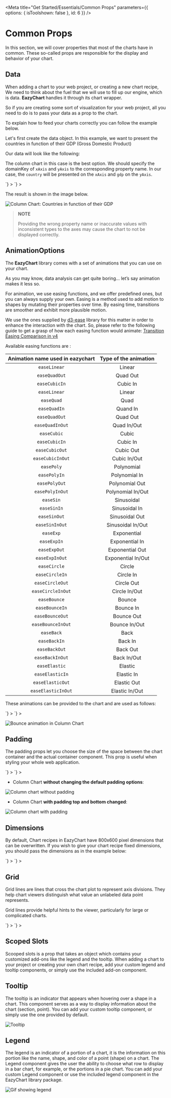 
<Meta
  title="Get Started/Essentials/Common Props"
  parameters={{ options: { isToolshown: false }, id: 6 }}
/>

# Common Props

In this section, we will cover properties that most of the charts have in common.
These so-called props are responsible for the display and behavior of your chart.

## Data

When adding a chart to your web project,
or creating a new chart recipe, We need to think about the fuel that we will use to fill up our engine, which is data.
**EazyChart** handles it through its chart wrapper.

So if you are creating some sort of visualization for your web project, all you need to do is to pass your data as a prop to the chart.

To explain how to feed your charts correctly you can follow the example below.

Let's first create the data object. In this example, we want to present the countries in function of their GDP (Gross Domestic Product)

Our data will look like the following:

<Tabs tabbedClassName="story-tabbed-code-block" showTabs={false}>
  <Tab
    language="javascript"
    code={`const rawData = [
  {
    gdp: 19.485,
    country: 'United States',
  },
  {
    gdp: 12.238,
    country: 'China',
  },
  {
    gdp: 4.872,
    country: 'Japan',
  },
];`}
  ></Tab>
</Tabs>

The column chart in this case is the best option.
We should specify the domainKey of `xAxis` and `yAxis` to the corresponding property name.
In our case, the `country` will be presented on the `xAxis` and `gdp` on the `yAxis`.

<Tabs tabbedClassName="story-tabbed-code-block-small" showTabs={true}>
  <Tab
    title="React"
    language="jsx"
    code={`<ColumnChart
  data={rawData}
  xAxis={{ domainKey: 'country'}}
  yAxis={{ domainKey: 'gdp', nice: 10}}
  colors={['#fe4a49', '#2ab7ca', '#fed766']}
/>`}
  ></Tab>
  <Tab
    title="Vue"
    language="markup"
    code={`<ColumnChart
  :data="rawData"
  :xAxis="{ domainKey: 'country'}"
  :yAxis="{ domainKey: 'gdp', nice: 10}"
  :colors="['#fe4a49', '#2ab7ca', '#fed766']"
/>`}
  ></Tab>
</Tabs>

The result is shown in the image below.

![Column Chart: Countries in function of their GDP](https://docs.eazychart.com/images/custom-css-data.png)

> **NOTE**
>
> Providing the wrong property name or inaccurate values with inconsistent types to the axes may cause the chart to not be displayed correctly.

## AnimationOptions

The **EazyChart** library comes with a set of animations that you can use on your chart.

As you may know, data analysis can get quite boring… let’s say animation makes it less so.

For animation, we use easing functions, and we offer predefined ones, but you can always supply your own.
Easing is a method used to add motion to shapes by mutating their properties over time.
By easing time, transitions are smoother and exhibit more plausible motion.

We use the ones supplied by [d3-ease](https://github.com/d3/d3-ease) library for this matter in order to enhance the interaction with the chart.
So, please refer to the following guide to get a grasp of how each easing function would animate:
[Transition Easing Comparison in v4](https://bl.ocks.org/d3noob/1ea51d03775b9650e8dfd03474e202fe)

Available easing functions are :

| Animation name used in eazychart | Type of the animation |
| :------------------------------: | :-------------------: |
|           `easeLinear`           |        Linear         |
|          `easeQuadOut`           |       Quad Out        |
|          `easeCubicIn`           |       Cubic In        |
|           `easeLinear`           |        Linear         |
|            `easeQuad`            |         Quad          |
|           `easeQuadIn`           |       Quand In        |
|          `easeQuadOut`           |       Quad Out        |
|         `easeQuadInOut`          |      Quad In/Out      |
|           `easeCubic`            |         Cubic         |
|          `easeCubicIn`           |       Cubic In        |
|          `easeCubicOut`          |       Cubic Out       |
|         `easeCubicInOut`         |     Cubic In/Out      |
|            `easePoly`            |      Polynomial       |
|           `easePolyIn`           |     Polynomial In     |
|          `easePolyOut`           |    Polynomial Out     |
|         `easePolyInOut`          |   Polynomial In/Out   |
|            `easeSin`             |      Sinusoidal       |
|           `easeSinIn`            |     Sinusoidal In     |
|           `easeSinOut`           |    Sinusoidal Out     |
|          `easeSinInOut`          |   Sinusoidal In/Out   |
|            `easeExp`             |      Exponential      |
|           `easeExpIn`            |    Exponential In     |
|           `easeExpOut`           |    Exponential Out    |
|          `easeExpInOut`          |  Exponential In/Out   |
|           `easeCircle`           |        Circle         |
|          `easeCircleIn`          |       Circle In       |
|         `easeCircleOut`          |      Circle Out       |
|        `easeCircleInOut`         |     Circle In/Out     |
|           `easeBounce`           |        Bounce         |
|          `easeBounceIn`          |       Bounce In       |
|         `easeBounceOut`          |      Bounce Out       |
|        `easeBounceInOut`         |     Bounce In/Out     |
|            `easeBack`            |         Back          |
|           `easeBackIn`           |        Back In        |
|          `easeBackOut`           |       Back Out        |
|         `easeBackInOut`          |      Back In/Out      |
|          `easeElastic`           |        Elastic        |
|         `easeElasticIn`          |      Elastic In       |
|         `easeElasticOut`         |      Elastic Out      |
|        `easeElasticInOut`        |    Elastic In/Out     |

These animations can be provided to the chart and are used as follows:

<Tabs tabbedClassName="story-tabbed-code-block" showTabs={true}>
  <Tab
    title="React"
    language="jsx"
    code={`<ColumnChart
  data={data}
  xAxis={{ domainKey: 'country'}}
  yAxis={{ domainKey: 'gdp', nice: 10}}
  colors={['#fe4a49', '#2ab7ca', '#fed766']}
  animationOptions={{
    easing: 'easeBounce',
    duration: 400,
    delay: 0,
  }}
/>`}
  ></Tab>
  <Tab
    title="Vue"
    language="markup"
    code={`<ColumnChart
  :data="rawData"
  :xAxis="{ domainKey: 'country'}"
  :yAxis="{ domainKey: 'gdp', nice: 10}"
  :colors="['#fe4a49', '#2ab7ca', '#fed766']"
  :animationOptions="{
    easing: 'easeBounce',
    duration: 400,
    delay: 0,
  }"
/>`}
  ></Tab>
</Tabs>

![Bounce animation in Column Chart](https://docs.eazychart.com/images/custom-css-animation.gif)

## Padding

The padding props let you choose the size of the space between the chart container and the actual container component.
This prop is useful when styling your whole web application.

<Tabs tabbedClassName="story-tabbed-code-block" showTabs={true}>
  <Tab
    title="React"
    language="jsx"
    code={`<ColumnChart
  // .. here should add the rest of the properties
  padding={{
    left: 100,
    bottom: 200,
    right: 100,
    top: 200,
  }}
></ColumnChart>`}
  ></Tab>
  <Tab
    title="Vue"
    language="markup"
    code={`<ColumnChart
  # .. here should add the rest of the properties
  :padding="{
    left: 100,
    bottom: 100,
    right: 100,
    top: 100,
  }"
></ColumnChart>`}
  ></Tab>
</Tabs>

- Column Chart **without changing the default padding options**:

![Column chart without padding](https://docs.eazychart.com/images/custom-css-before-padding.png)

- Column Chart **with padding top and bottom changed**:

![Column chart with padding](https://docs.eazychart.com/images/custom-css-after-padding.png)

## Dimensions

By default, Chart recipes in EazyChart have 800x600 pixel dimensions that can be overwritten.
If you wish to give your chart recipe fixed dimensions, you should pass the dimensions as in the example below:

<Tabs tabbedClassName="story-tabbed-code-block" showTabs={false}>
  <Tab
    language="javascript"
    code={`const dimensions = { width: 1200, height: 800 };`}
  ></Tab>
</Tabs>

<Tabs tabbedClassName="story-tabbed-code-block" showTabs={true}>
  <Tab
    title="React"
    language="jsx"
    code={`<BarChart
  // .. here should add the rest of the properties
  dimensions={{ width: 1200, height: 800 }}
></BarChart>`}
  ></Tab>
  <Tab
    title="Vue"
    language="markup"
    code={`<BarChart
  # .. here should add the rest of the properties
  :dimensions="{ width: 1200, height: 800}"
></BarChart>`}
  ></Tab>
</Tabs>

## Grid

Grid lines are lines that cross the chart plot to represent axis divisions.
They help chart viewers distinguish what value an unlabeled data point represents.

Grid lines provide helpful hints to the viewer, particularly for large or complicated charts.

<Tabs tabbedClassName="story-tabbed-code-block" showTabs={false}>
  <Tab
    language="javascript"
    code={`grid = {
  directions: [Direction.HORIZONTAL, Direction.VERTICAL],
  color: '#a8a8a8',
};`}
  ></Tab>
</Tabs>

<Tabs tabbedClassName="story-tabbed-code-block" showTabs={true}>
  <Tab
    title="React"
    language="jsx"
    code={`<ColumnChart
  // .. here should add the rest of the properties
  grid={{
    directions: [ "horizontal", "vertical"],
    color: '#a8a8a8',
  }}
></ColumnChart>`}
  ></Tab>
  <Tab
    title="Vue"
    language="markup"
    code={`<ColumnChart
  # .. here should add the rest of the properties
  :grid="{ 
    directions: [ 'horizontal', 'vertical'],
    color: '#a8a8a8',
  }"
></ColumnChart>`}
  ></Tab>
</Tabs>

## Scoped Slots

Scooped slots is a prop that takes an object which contains your customized add-ons like the legend and the tooltip.
When adding a chart to your project or creating your own chart recipe, add your custom legend and tooltip components, or simply use the included add-on component.

<Tabs tabbedClassName="story-tabbed-code-block" showTabs={false}>
  <Tab
    language="javascript"
    code={`scopedSlots = {
  LegendComponent: Legend,
  TooltipComponent: Tooltip,
};`}
  ></Tab>
</Tabs>

## Tooltip

The tooltip is an indicator that appears when hovering over a shape in a chart.
This component serves as a way to display information about the chart (section, point).
You can add your custom tooltip component, or simply use the one provided by default.

![Tooltip](https://docs.eazychart.com/images/tooltip.png)

## Legend

The legend is an indicator of a portion of a chart,
it is the information on this portion like the name, shape, and color of a point (shape) on a chart.
The Legend component gives the user the ability to choose what row to display in a bar chart, for example, or the portions in a pie chart.
You can add your custom Legend component or use the included legend component in the EazyChart library package.

![Gif showing legend](https://docs.eazychart.com/images/legend.gif)
